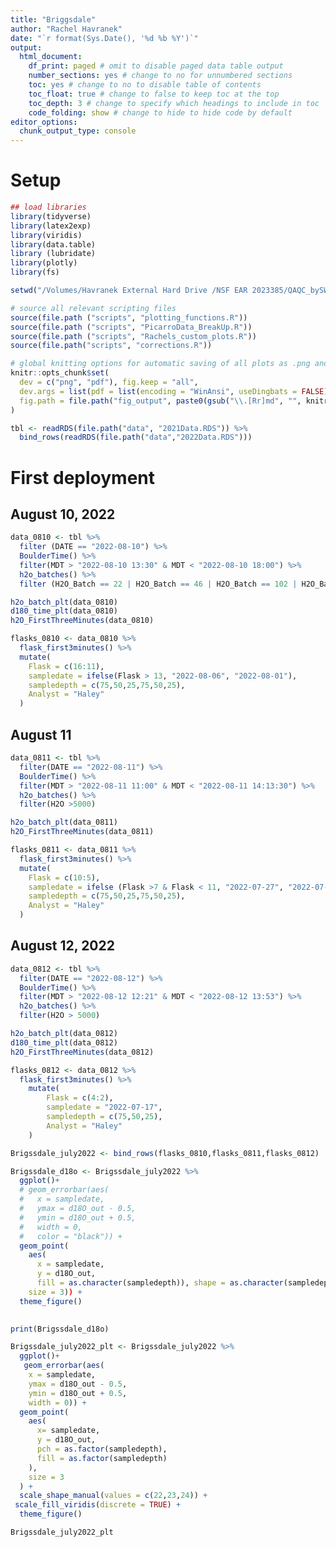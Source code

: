 ```yaml
---
title: "Briggsdale"
author: "Rachel Havranek"
date: "`r format(Sys.Date(), '%d %b %Y')`"
output:
  html_document: 
    df_print: paged # omit to disable paged data table output
    number_sections: yes # change to no for unnumbered sections
    toc: yes # change to no to disable table of contents
    toc_float: true # change to false to keep toc at the top
    toc_depth: 3 # change to specify which headings to include in toc
    code_folding: show # change to hide to hide code by default
editor_options:
  chunk_output_type: console
---
```

# Setup
```r
## load libraries
library(tidyverse) 
library(latex2exp)
library(viridis)
library(data.table)
library (lubridate)
library(plotly)
library(fs)

setwd("/Volumes/Havranek External Hard Drive /NSF EAR 2023385/QAQC_bySWISS/SWISS_QAQC/")

# source all relevant scripting files
source(file.path ("scripts", "plotting_functions.R"))
source(file.path ("scripts", "PicarroData_BreakUp.R"))
source(file.path ("scripts", "Rachels_custom_plots.R"))
source(file.path("scripts", "corrections.R"))

# global knitting options for automatic saving of all plots as .png and .pdf
knitr::opts_chunk$set(
  dev = c("png", "pdf"), fig.keep = "all",
  dev.args = list(pdf = list(encoding = "WinAnsi", useDingbats = FALSE)),
  fig.path = file.path("fig_output", paste0(gsub("\\.[Rr]md", "", knitr::current_input()), "_"))
)
```

```r
tbl <- readRDS(file.path("data", "2021Data.RDS")) %>% 
  bind_rows(readRDS(file.path("data","2022Data.RDS")))
```

# First deployment
## August 10, 2022
```r
data_0810 <- tbl %>% 
  filter (DATE == "2022-08-10") %>% 
  BoulderTime() %>% 
  filter(MDT > "2022-08-10 13:30" & MDT < "2022-08-10 18:00") %>% 
  h2o_batches() %>% 
  filter (H2O_Batch == 22 | H2O_Batch == 46 | H2O_Batch == 102 | H2O_Batch == 329 | H2O_Batch == 359 | H2O_Batch == 388)

h2o_batch_plt(data_0810)
d180_time_plt(data_0810)
h2O_FirstThreeMinutes(data_0810)

flasks_0810 <- data_0810 %>% 
  flask_first3minutes() %>% 
  mutate(
    Flask = c(16:11),
    sampledate = ifelse(Flask > 13, "2022-08-06", "2022-08-01"),
    sampledepth = c(75,50,25,75,50,25),
    Analyst = "Haley"
  )
```

## August 11 
```r
data_0811 <- tbl %>% 
  filter(DATE == "2022-08-11") %>% 
  BoulderTime() %>% 
  filter(MDT > "2022-08-11 11:00" & MDT < "2022-08-11 14:13:30") %>% 
  h2o_batches() %>% 
  filter(H2O >5000)

h2o_batch_plt(data_0811)
h2O_FirstThreeMinutes(data_0811)

flasks_0811 <- data_0811 %>% 
  flask_first3minutes() %>% 
  mutate(
    Flask = c(10:5),
    sampledate = ifelse (Flask >7 & Flask < 11, "2022-07-27", "2022-07-22"),
    sampledepth = c(75,50,25,75,50,25),
    Analyst = "Haley"
  )
```

## August 12, 2022
```r
data_0812 <- tbl %>% 
  filter(DATE == "2022-08-12") %>% 
  BoulderTime() %>% 
  filter(MDT > "2022-08-12 12:21" & MDT < "2022-08-12 13:53") %>% 
  h2o_batches() %>% 
  filter(H2O > 5000)

h2o_batch_plt(data_0812)
d180_time_plt(data_0812)
h2O_FirstThreeMinutes(data_0812)

flasks_0812 <- data_0812 %>% 
  flask_first3minutes() %>% 
    mutate(
        Flask = c(4:2),
        sampledate = "2022-07-17",
        sampledepth = c(75,50,25),
        Analyst = "Haley"
    )
```

```r
Brigssdale_july2022 <- bind_rows(flasks_0810,flasks_0811,flasks_0812)

Brigssdale_d18o <- Brigssdale_july2022 %>% 
  ggplot()+
  # geom_errorbar(aes(
  #   x = sampledate, 
  #   ymax = d18O_out - 0.5, 
  #   ymin = d18O_out + 0.5, 
  #   width = 0, 
  #   color = "black")) +
  geom_point(
    aes(
      x = sampledate, 
      y = d18O_out, 
      fill = as.character(sampledepth)), shape = as.character(sampledepth),
    size = 3)) +
  theme_figure()
  

print(Brigssdale_d18o)
```


```r
Brigssdale_july2022_plt <- Brigssdale_july2022 %>% 
  ggplot()+
   geom_errorbar(aes(
    x = sampledate,
    ymax = d18O_out - 0.5,
    ymin = d18O_out + 0.5,
    width = 0)) +
  geom_point(
    aes(
      x= sampledate,
      y = d18O_out,
      pch = as.factor(sampledepth),
      fill = as.factor(sampledepth)
    ),
    size = 3
  ) +
  scale_shape_manual(values = c(22,23,24)) +
 scale_fill_viridis(discrete = TRUE) +
  theme_figure()

Brigssdale_july2022_plt
```

